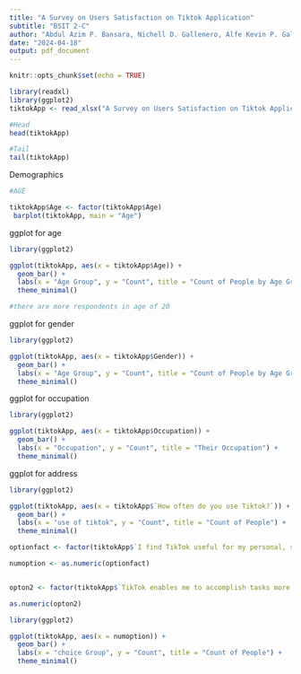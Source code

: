 ```yaml
---
title: "A Survey on Users Satisfaction on Tiktok Application"
subtitle: "BSIT 2-C"
author: "Abdul Azim P. Bansara, Nichell D. Gallenero, Alfe Kevin P. Gallo"
date: "2024-04-18"
output: pdf_document
---
```


```r
knitr::opts_chunk$set(echo = TRUE)
```

```r
library(readxl)
library(ggplot2)
tiktokApp <- read_xlsx("A Survey on Users Satisfaction on Tiktok Application Responses.xlsx")

```
```r
#Head
head(tiktokApp)
```

```r
#Tail
tail(tiktokApp)

```
Demographics
```r
#AGE 

tiktokApp$Age <- factor(tiktokApp$Age)
 barplot(tiktokApp, main = "Age")

```
ggplot for age
```r
library(ggplot2)

ggplot(tiktokApp, aes(x = tiktokApp$Age)) +
  geom_bar() +
  labs(x = "Age Group", y = "Count", title = "Count of People by Age Group") +
  theme_minimal()

#there are more respondents in age of 20

```

ggplot for gender
```r
library(ggplot2)

ggplot(tiktokApp, aes(x = tiktokApp$Gender)) +
  geom_bar() +
  labs(x = "Age Group", y = "Count", title = "Count of People by Age Group") +
  theme_minimal()

```
ggplot for occupation
```r
library(ggplot2)

ggplot(tiktokApp, aes(x = tiktokApp$Occupation)) +
  geom_bar() +
  labs(x = "Occupation", y = "Count", title = "Their Occupation") +
  theme_minimal()

```

ggplot for address
```r
library(ggplot2)

ggplot(tiktokApp, aes(x = tiktokApp$`How often do you use Tiktok?`)) +
  geom_bar() +
  labs(x = "use of tiktok", y = "Count", title = "Count of People") +
  theme_minimal()

```


```r
optionfact <- factor(tiktokApp$`I find TikTok useful for my personal, school or professional activities.`)

numoption <- as.numeric(optionfact)


opton2 <- factor(tiktokApp$`TikTok enables me to accomplish tasks more quickly.`)

as.numeric(opton2)


```

```r
library(ggplot2)

ggplot(tiktokApp, aes(x = numoption)) +
  geom_bar() +
  labs(x = "choice Group", y = "Count", title = "Count of People") +
  theme_minimal()


```